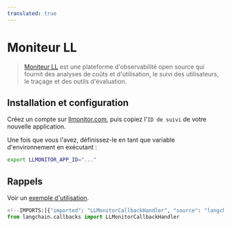 ```yaml
---
translated: true
---
```


# Moniteur LL

>[Moniteur LL](https://llmonitor.com?utm_source=langchain&utm_medium=py&utm_campaign=docs) est une plateforme d'observabilité open source qui fournit des analyses de coûts et d'utilisation, le suivi des utilisateurs, le traçage et des outils d'évaluation.

## Installation et configuration

Créez un compte sur [llmonitor.com](https://llmonitor.com?utm_source=langchain&utm_medium=py&utm_campaign=docs), puis copiez l'`ID de suivi` de votre nouvelle application.

Une fois que vous l'avez, définissez-le en tant que variable d'environnement en exécutant :

```bash
export LLMONITOR_APP_ID="..."
```

## Rappels

Voir un [exemple d'utilisation](/docs/integrations/callbacks/llmonitor).

```python
<!--IMPORTS:[{"imported": "LLMonitorCallbackHandler", "source": "langchain.callbacks", "docs": "https://api.python.langchain.com/en/latest/callbacks/langchain_community.callbacks.llmonitor_callback.LLMonitorCallbackHandler.html", "title": "LLMonitor"}]-->
from langchain.callbacks import LLMonitorCallbackHandler
```
